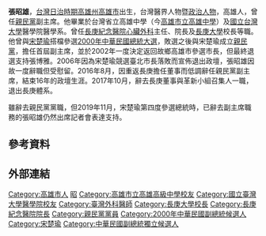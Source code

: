 {{Blpunsourced|time=2020-01-14T09:48:20+00:00}}
{{otheruse|張昭雄}}
{{Infobox_officeholder
| name = 張昭雄
| image =
| country = {{ROC}}
| office = {{PFP}}第1任－9任副主席<ref>[https://www.businesstoday.com.tw/article/category/80392/post/201710190012/]</ref>
| term_start = 2000年3月31日
| term_end =2016年7月<ref>[http://www.crntt.tw/doc/1042/9/1/2/104291297.html?coluid=93&kindid=15870&docid=104291297]</ref>
| party = {{PFP}}（2000年3月31日－）
| sex = 男
| nationality = {{JPN-EMP}}（1942年－1945年）<br> {{ROC}}（1945年－）
| birth_date = {{birth_date_and_age|1942|2|3}}
| birth_place = {{TWN-JPN}}[[高雄州|高雄州]][[高雄市_(州轄市)|高雄市]]
| educate =
*臺灣省立高雄中學畢業
*國立臺灣大學醫學院醫科畢業
| past = 
*台大醫學院附設醫院外科實習醫師<br>{{color|blue|(1966－1967)}}
*台大醫學院附設醫院外科住院醫師<br>{{color|blue|(1968－1971)}}
*台大醫學院附設醫院外科總住院醫師<br>{{color|blue|(1971－1972)}}
*美國芝加哥Michael Reese Hospital外科實習醫師<br>{{color|blue|(1972－1973)}}
*美國德州心臟醫學中心Texas Heart Institute心臟外科研究員<br>{{color|blue|(1973－1975)}}
*美國休士頓Mokral Hospital兼任主治醫師<br>{{color|blue|(1975－1976)}}
*台大醫學院附設醫院兼任主治醫師<br>{{color|blue|(1976－1977)}}
*長庚紀念醫院外科主任<br>{{color|blue|(1976－1979)}}
*長庚紀念醫院心臟血管外科主任<br>{{color|blue|(1979－1991)}}
*長庚紀念醫院醫學教育研究委員會主席<br>{{color|blue|(1982－1984)}}
*長庚紀念醫院決策委員會主委<br>{{color|blue|(1984－1999)}}
*長庚紀念醫院院長<br>{{color|blue|(1979－1997)}}
*長庚大學醫學院心臟外科及管理學院醫務管理學系教授<br>{{color|blue|(1979－1999)}}
*長庚大學校長<br>{{color|blue|(1997－1999)}}
*第十屆副總統候選人
*[[親民黨|親民黨]]副主席<br>{{color|blue|(2000年3月31日－2016年)}}
會員資格：
*中華民國台灣醫學會會員
*中華民國外科醫學會會員
*中華民國心臟醫學會會員
*美國外科學院院士
*美國心臟學會會員
*國際心臟醫學會會員
*心臟血管外科學會會員
*中華民國國家衛生研究所董事
}}
'''張昭雄'''{{BD|1942年|2月3日||}}，[[台灣日治時期|台灣日治時期]][[高雄州|高雄州]][[高雄市_(州轄市)|高雄市]]出生，台灣醫界人物暨[[政治人物|政治人物]]，高雄人，曾任[[親民黨|親民黨]]副主席。他畢業於台灣省立高雄中學（今[[高雄市立高雄中學|高雄市立高雄中學]]）及[[國立台灣大學|國立台灣大學]]醫學院醫學系。曾任[[長庚紀念醫院|長庚紀念醫院]][[心臟外科|心臟外科]]主任、院長及[[長庚大學|長庚大學]]校長等職。他曾與[[宋楚瑜|宋楚瑜]]搭檔參選[[2000年中華民國總統大選|2000年中華民國總統大選]]，敗選之後與宋楚瑜成立[[親民黨|親民黨]]，擔任首屆副主席，並於2002年一度決定返回故鄉高雄市參選市長，但最終退選支持張博雅。2006年因為宋楚瑜競選臺北市長落敗而宣佈退出政壇，張昭雄因故一度辭職但受慰留。2016年8月，因重返長庚擔任董事而低調辭任親民黨副主席，結束16年的政壇生涯。2017年10月，辭去長庚董事與革新小組召集人一職，退出長庚體系。

雖辭去親民黨黨職，但2019年11月，宋楚瑜第四度參選總統時，已辭去副主席職務的張昭雄仍然出席記者會表達支持。

== 參考資料 ==
{{Reflist}}

== 外部連結 ==

{{DEFAULTSORT:Zhang張}}

[[Category:高雄市人|Category:高雄市人]]
[[Category:張姓|昭]]
[[Category:高雄市立高雄高級中學校友|Category:高雄市立高雄高級中學校友]]
[[Category:國立臺灣大學醫學院校友|Category:國立臺灣大學醫學院校友]]
[[Category:臺灣外科醫師|Category:臺灣外科醫師]]
[[Category:長庚大學校長|Category:長庚大學校長]]
[[Category:長庚紀念醫院院長|Category:長庚紀念醫院院長]]
[[Category:親民黨黨員|Category:親民黨黨員]]
[[Category:2000年中華民國副總統候選人|Category:2000年中華民國副總統候選人]]
[[Category:宋楚瑜|Category:宋楚瑜]]
[[Category:中華民國副總統獨立候選人|Category:中華民國副總統獨立候選人]]
